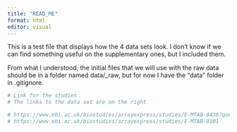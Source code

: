 ```yaml
---
title: "READ_ME"
format: html
editor: visual
---
```


This is a test file that displays how the 4 data sets look. I don't know if we can find something useful on the supplementary ones, but I included them.

From what I understood, the initial files that we will use with the raw data should be in a folder named data/\_raw, but for now I have the "data" folder in .gitignore.

```r
# Link for the studies
# The links to the data set are on the right

# https://www.ebi.ac.uk/biostudies/arrayexpress/studies/E-MTAB-8438?query=G007-LK
# https://www.ebi.ac.uk/biostudies/arrayexpress/studies/E-MTAB-8101
```
